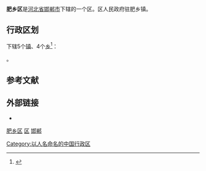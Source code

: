 {{Infobox China County
| county = 肥乡区
| usedname = 
| nameorigin = 
| Photo = 
| Photoname = 
| map = 
| map_caption = 
| Belong = [[河北省|河北省]][[邯郸市|邯郸市]]
| Types = [[区|区]]
| admincode =  
| founded = 
| seat = 
| officerTitle = 区委书记
| officer = 宋仁堂 
| officerTitle2 = 区长
| officer2 = 赵洪山
| division = 9
| town = 2
| township = 7
| subdistrict = 
| dialect = 
| post code = 057550
| phone code = 0310 
| coordinate = 
| area = 496平方千米
| area land = 
| area water = 
| census yr = 
| pop = 31万人
| density =  
| GDP = 
| GDP_as_of = 
| GDPPC = 
| carlicense = 
| web = http://www.fxq.gov.cn/
| web_title = 肥乡区政府网
}}
'''肥乡区'''是[[河北省|河北省]][[邯郸市|邯郸市]]下辖的一个区。区人民政府驻肥乡镇。

== 行政区划 ==
{{PAGENAMEBASE}}下辖5个[[行政建制镇|镇]]、4个[[乡_(中华人民共和国)|乡]]<ref>{{PRC admin/ref sgc|13/04/07}}</ref>：

{{PRC admin/children|13/04/07}}。

== 参考文献 ==
{{Wikisource|国务院关于同意河北省调整邯郸市部分行政区划的批复}}
{{reflist}}

== 外部链接 ==
* {{Official website|http://www.fxq.gov.cn/|name=肥乡区人民政府}}

{{肥乡县行政区划}}
{{邯郸市行政区划}}
{{河北行政区划}}

[[category:肥乡区|]]
[[category:邯郸区县市|区]]
[[category:河北市辖区|邯郸]]
[[Category:以人名命名的中国行政区|Category:以人名命名的中国行政区]]